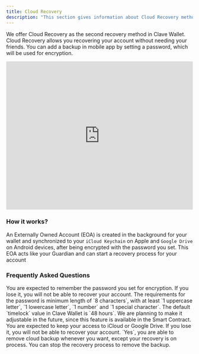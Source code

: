 ```yaml
---
title: Cloud Recovery
description: "This section gives information about Cloud Recovery method that Clave implements."
---
```


We offer Cloud Recovery as the second recovery method in Clave Wallet. Cloud Recovery allows you recovering your account without needing your friends. You can add a backup in mobile app by setting a password, which will be used for encryption.

<Card>
<iframe width="100%" height="400" src="https://www.youtube.com/embed/HkItO564Efc?si=9v0X7o0ljdD0y6Eo" title="YouTube video player" frameborder="0" allow="accelerometer; autoplay; clipboard-write; encrypted-media; gyroscope; picture-in-picture; web-share" allowfullscreen></iframe>
</Card>

### How it works?

An Externally Owned Account (EOA) is created in the background for your wallet and synchronized to your `iCloud Keychain` on Apple and `Google Drive` on Android devices, after being encrypted with the password you set.
This EOA acts like your Guardian and can start a recovery process for your account


### Frequently Asked Questions

<AccordionGroup>
  <Accordion title="What if I lose my password which I set for encryption?">
    You are expected to remember the password you set for encryption. If you lose it, you will not be able to recover your account.
  </Accordion>

  <Accordion title="What is the minimum requirements for password?">
    The requirements for the password is minimum length of `8 characters`, with at least `1 uppercase letter`, `1 lowercase letter`, `1 number` and `1 special character`.
  </Accordion>

  <Accordion title="How long should I wait to execute my recovery?">
    The default `timelock` value in Clave Wallet is `48 hours`. We are planning to make it adjustable in the future, since this feature is available in the Smart Contract.
  </Accordion>

  <Accordion title="What if I lose my access to iCloud or Google Drive?">
    You are expected to keep your access to iCloud or Google Drive. If you lose it, you will not be able to recover your account.
  </Accordion>

  <Accordion title="Can I remove the cloud backup after adding it?">
    `Yes`, you are able to remove cloud backup whenever you want, except your recovery is on process. You can stop the recovery process to remove the backup.
  </Accordion>
</AccordionGroup>